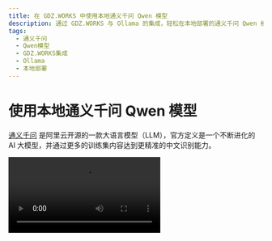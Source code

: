 ```yaml
---
title: 在 GDZ.WORKS 中使用本地通义千问 Qwen 模型
description: 通过 GDZ.WORKS 与 Ollama 的集成，轻松在本地部署的通义千问 Qwen 模型中进行对话。学习如何安装和选择 Qwen 模型。
tags:
  - 通义千问
  - Qwen模型
  - GDZ.WORKS集成
  - Ollama
  - 本地部署
---
```


# 使用本地通义千问 Qwen 模型

[通义千问](https://github.com/QwenLM/Qwen1.5) 是阿里云开源的一款大语言模型（LLM），官方定义是一个不断进化的 AI 大模型，并通过更多的训练集内容达到更精准的中文识别能力。

<Video src="https://github.com/lobehub/lobe-chat/assets/28616219/31e5f625-8dc4-4a5f-a5fd-d28d0457782d" />

现在，通过 GDZ.WORKS 与 [Ollama](https://ollama.com/) 的集成，你可以轻松地在 GDZ.WORKS 中使用 通义千问。

本文档将指导你如何在 GDZ.WORKS 中使用通义千问本地部署版：

<Steps>
  ### 本地安装 Ollama

  首先，你需要安装 Ollama，安装过程请查阅 [Ollama 使用文件](/zh/docs/usage/providers/ollama)。

  ### 用 Ollama 拉取 Qwen 模型到本地

  在安装完成 Ollama 后，你可以通过以下命令安装 Qwen 模型，以 14b 模型为例：

  ```bash
  ollama pull qwen:14b
  ```

  ### 选择 Qwen 模型

  在会话页面中，选择模型面板打开，然后选择 Qwen 模型。

  <Callout type={'info'}>
    如果你没有在模型选择面板中看到 Ollama 服务商，请查阅 [与 Ollama
    集成](/zh/docs/self-hosting/examples/ollama) 了解如何在 GDZ.WORKS 中开启 Ollama 服务商。
  </Callout>
</Steps>

接下来，你就可以使用 GDZ.WORKS 与本地 Qwen 模型对话了。

